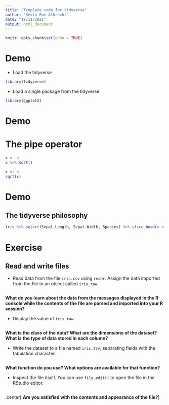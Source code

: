 ```yaml
---
title: "Template code for tidyverse"
author: "Kevin Rue-Albrecht"
date: "18/11/2021"
output: html_document
---
```


```r
knitr::opts_chunk$set(echo = TRUE)
```

# Demo

- Load the tidyverse

```r
library(tidyverse)
```

- Load a single package from the tidyverse

```r
library(ggplot2)
```

# Demo

# The pipe operator

```r
x <- 4
x %>% sqrt()
```

```r
x <- 4
sqrt(x)
```

# Demo

## The tidyverse philosophy

```r
iris %>% select(Sepal.Length, Sepal.Width, Species) %>% slice_head(n = 3)
```

# Exercise

## Read and write files

- Read data from the file `iris.csv` using `readr`.
  Assign the data imported from the file to an object called `iris_raw`.

```r

```

**What do you learn about the data from the messages displayed in the R console while the contents of the file are parsed and imported into your R session?**

- Display the value of `iris_raw`.

```r

```

**What is the class of the data? What are the dimensions of the dataset? What is the type of data stored in each column?**

- Write the dataset to a file named `iris.tsv`, separating fields with the tabulation character.

```r

```

**What function do you use? What options are available for that function?**

- Inspect the file itself.
  You can use `file.edit()` to open the file in the RStudio editor.

```r

```

.center[
**Are you satisfied with the contents and appearance of the file?**
]